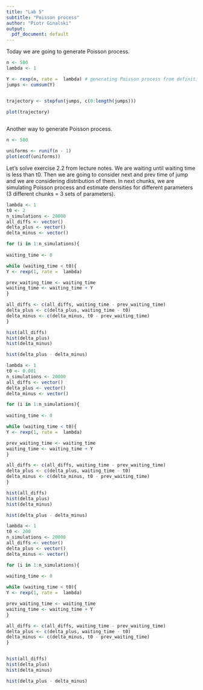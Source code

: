 ```yaml
---
title: "Lab 5"
subtitle: "Poisson process"
author: "Piotr Ginalski"
output:
  pdf_document: default
---
```


Today we are going to generate Poisson process.
```r
n <- 500
lambda <- 1

Y <- rexp(n, rate =  lambda) # generating Poisson process from definition
jumps <- cumsum(Y)


trajectory <- stepfun(jumps, c(0:length(jumps)))

plot(trajectory)
  
```

Another way to generate Poisson process.

```r
n <- 500

uniforms <- runif(n - 1)
plot(ecdf(uniforms))
```

Let's solve exercise 2.2 from lecture notes. We are waiting until waiting time is less than t0. Then we are going to consider next and prev time of jump and we are considering distribution of them. In next chunks, we are simulating Poisson process and estimate densities for different parameters (3 different chunks = 3 sets of parameters).
```r
lambda <- 1
t0 <- 2
n_simulations <- 20000
all_diffs <- vector()
delta_plus <- vector()
delta_minus <- vector()

for (i in 1:n_simulations){
  
waiting_time <- 0

while (waiting_time < t0){
Y <- rexp(1, rate =  lambda)

prev_waiting_time <- waiting_time
waiting_time <- waiting_time + Y
}

all_diffs <- c(all_diffs, waiting_time - prev_waiting_time)
delta_plus <- c(delta_plus, waiting_time - t0)
delta_minus <- c(delta_minus, t0 - prev_waiting_time)
}

hist(all_diffs)
hist(delta_plus)
hist(delta_minus)

hist(delta_plus - delta_minus)
```


```r
lambda <- 1
t0 <- 0.001
n_simulations <- 20000
all_diffs <- vector()
delta_plus <- vector()
delta_minus <- vector()

for (i in 1:n_simulations){
  
waiting_time <- 0

while (waiting_time < t0){
Y <- rexp(1, rate =  lambda)

prev_waiting_time <- waiting_time
waiting_time <- waiting_time + Y
}

all_diffs <- c(all_diffs, waiting_time - prev_waiting_time)
delta_plus <- c(delta_plus, waiting_time - t0)
delta_minus <- c(delta_minus, t0 - prev_waiting_time)
}

hist(all_diffs)
hist(delta_plus)
hist(delta_minus)

hist(delta_plus - delta_minus)
```
```r
lambda <- 1
t0 <- 200
n_simulations <- 20000
all_diffs <- vector()
delta_plus <- vector()
delta_minus <- vector()

for (i in 1:n_simulations){
  
waiting_time <- 0

while (waiting_time < t0){
Y <- rexp(1, rate =  lambda)

prev_waiting_time <- waiting_time
waiting_time <- waiting_time + Y
}

all_diffs <- c(all_diffs, waiting_time - prev_waiting_time)
delta_plus <- c(delta_plus, waiting_time - t0)
delta_minus <- c(delta_minus, t0 - prev_waiting_time)
}


hist(all_diffs)
hist(delta_plus)
hist(delta_minus)

hist(delta_plus - delta_minus)
```